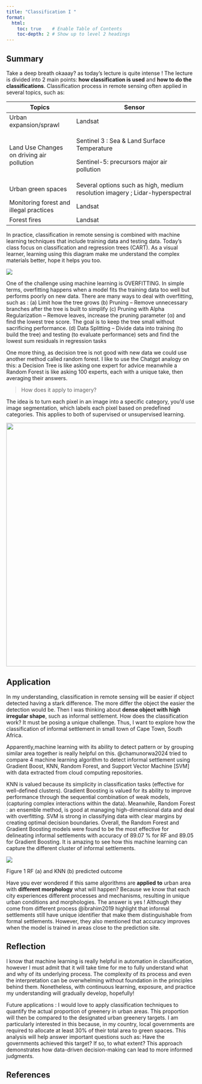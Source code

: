 ```yaml
---
title: "Classification I "
format:
  html:
    toc: true    # Enable Table of Contents
    toc-depth: 2 # Show up to level 2 headings
---
```


## Summary

Take a deep breath okaaay? as today’s lecture is quite intense ! The lecture is divided into 2 main points: **how classification is used** and **how to do the classifications**. Classification process in remote sensing often applied in several topics, such as:

+-------------------------------------------+-------------------------------------------------------------------------------+
| Topics                                    | Sensor                                                                        |
+===========================================+===============================================================================+
| Urban expansion/sprawl                    | Landsat                                                                       |
+-------------------------------------------+-------------------------------------------------------------------------------+
| Land Use Changes on driving air pollution | Sentinel 3 : Sea & Land Surface Temperature                                   |
|                                           |                                                                               |
|                                           | Sentinel-5: precursors major air pollution                                    |
+-------------------------------------------+-------------------------------------------------------------------------------+
| Urban green spaces                        | Several options such as high, medium resolution imagery ; Lidar-hyperspectral |
+-------------------------------------------+-------------------------------------------------------------------------------+
| Monitoring forest and illegal practices   | Landsat                                                                       |
+-------------------------------------------+-------------------------------------------------------------------------------+
| Forest fires                              | Landsat                                                                       |
+-------------------------------------------+-------------------------------------------------------------------------------+

In practice, classification in remote sensing is combined with machine learning techniques that include training data and testing data. Today’s class focus on classification and regression trees (CART). As a visual learner, learning using this diagram make me understand the complex materials better, hope it helps you too.

![](images/clipboard-2998853873.png)

One of the challenge using machine learning is OVERFITTING. In simple terms, overfitting happens when a model fits the training data too well but performs poorly on new data. There are many ways to deal with overfitting, such as : (a) Limit how the tree grows (b) Pruning – Remove unnecessary branches after the tree is built to simplify (c) Pruning with Alpha Regularization – Remove leaves, increase the pruning parameter (α) and find the lowest tree score. The goal is to keep the tree small without sacrificing performance. (d) Data Splitting – Divide data into training (to build the tree) and testing (to evaluate performance) sets and find the lowest sum residuals in regression tasks

One more thing, as decision tree is not good with new data we could use another method called random forest. I like to use the Chatgpt analogy on this: a Decision Tree is like asking one expert for advice meanwhile a Random Forest is like asking 100 experts, each with a unique take, then averaging their answers.

> How does it apply to imagery?

The idea is to turn each pixel in an image into a specific category, you'd use image segmentation, which labels each pixel based on predefined categories. This applies to both of supervised or unsupervised learning.

![](images/clipboard-3670863260.png){width="647"}

## Application

In my understanding, classification in remote sensing will be easier if object detected having a stark difference. The more differ the object the easier the detection would be. Then I was thinking about **dense object with high irregular shape**, such as informal settlement. How does the classification work? It must be posing a unique challenge. Thus, I want to explore how the classification of informal settlement in small town of Cape Town, South Africa.

Apparently,machine learning with its ability to detect pattern or by grouping similar area together is really helpful on this. @chamunorwa2024 tried to compare 4 machine learning algorithm to detect informal settlement using Gradient Boost, KNN, Random Forest, and Support Vector Machine \[SVM\] with data extracted from cloud computing repositories.

KNN is valued because its simplicity in classification tasks (effective for well-defined clusters). Gradient Boosting is valued for its ability to improve performance through the sequential combination of weak models, (capturing complex interactions within the data). Meanwhile, Random Forest : an ensemble method, is good at managing high-dimensional data and deal with overfitting. SVM is strong in classifying data with clear margins by creating optimal decision boundaries. Overall, the Random Forest and Gradient Boosting models were found to be the most effective for delineating informal settlements with accuracy of 89.07 % for RF and 89.05 for Gradient Boosting. It is amazing to see how this machine learning can capture the different cluster of informal settlements.

![](images/clipboard-31491687.png)

Figure 1 RF (a) and KNN (b) predicted outcome

Have you ever wondered if this same algorithms are **applied** **to** urban area with **different morphology** what will happen? Because we know that each city experiences different processes and mechanisms, resulting in unique urban conditions and morphologies. The answer is yes ! Although they come from different process @ibrahim2019 highlight that informal settlements still have unique identifier that make them distinguishable from formal settlements. However, they also mentioned that accuracy improves when the model is trained in areas close to the prediction site.

## Reflection

I know that machine learning is really helpful in automation in classification, however I must admit that it will take time for me to fully understand what and why of its underlying process. The complexity of its process and even the interpretation can be overwhelming without foundation in the principles behind them. Nonetheless, with continuous learning, exposure, and practice my understanding will gradually develop, hopefully!

Future applications : I would love to apply classification techniques to quantify the actual proportion of greenery in urban areas. This proportion will then be compared to the designated urban greenery targets. I am particularly interested in this because, in my country, local governments are required to allocate at least 30% of their total area to green spaces. This analysis will help answer important questions such as: Have the governments achieved this target? If so, to what extent? This approach demonstrates how data-driven decision-making can lead to more informed judgments.

## References
